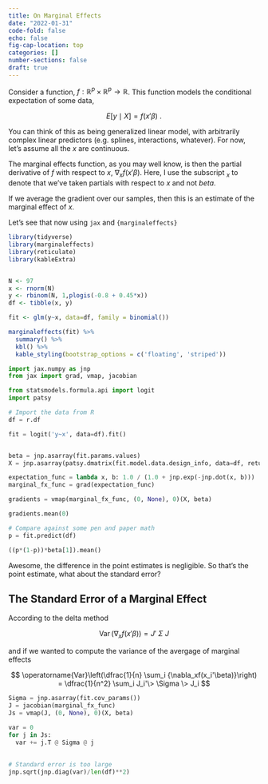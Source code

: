 ```yaml
---
title: On Marginal Effects
date: "2022-01-31"
code-fold: false
echo: false
fig-cap-location: top
categories: []
number-sections: false
draft: true
---
```


Consider a function, $f: \mathbb{R}^p \times \mathbb{R}^p \to \mathbb{R}$.  This function models the conditional expectation of some data,

$$ E[y \mid X] = f(x'\beta) \>.$$

You can think of this as being generalized linear model, with arbitrarily complex linear predictors (e.g. splines, interactions, whatever). For now, let's assume all the $x$ are continuous.

The marginal effects function, as you may well know, is then the partial derivative of $f$ with respect to $x$, $\nabla_x f(x'\beta)$.  Here, I use the subscript $_x$ to denote that we've taken partials with respect to $x$ and not $beta$.

If we average the gradient over our samples, then this is an estimate of the marginal effect of $x$.

Let's see that now using `jax` and `{marginaleffects}`

```r
library(tidyverse)
library(marginaleffects)
library(reticulate)
library(kableExtra)


N <- 97
x <- rnorm(N)
y <- rbinom(N, 1,plogis(-0.8 + 0.45*x))
df <- tibble(x, y)

fit <- glm(y~x, data=df, family = binomial())

marginaleffects(fit) %>% 
  summary() %>% 
  kbl() %>% 
  kable_styling(bootstrap_options = c('floating', 'striped'))
```

```python
import jax.numpy as jnp
from jax import grad, vmap, jacobian

from statsmodels.formula.api import logit
import patsy

# Import the data from R
df = r.df

fit = logit('y~x', data=df).fit()


beta = jnp.asarray(fit.params.values)
X = jnp.asarray(patsy.dmatrix(fit.model.data.design_info, data=df, return_type='matrix'))

expectation_func = lambda x, b: 1.0 / (1.0 + jnp.exp(-jnp.dot(x, b)))
marginal_fx_func = grad(expectation_func)

gradients = vmap(marginal_fx_func, (0, None), 0)(X, beta)

gradients.mean(0)

# Compare against some pen and paper math
p = fit.predict(df)

((p*(1-p))*beta[1]).mean()
```


Awesome, the difference in the point estimates is negligible.  So that's the point estimate, what about the standard error?

## The Standard Error of a Marginal Effect

According to the delta method

$$ \operatorname{Var}({\nabla_xf(x'\beta)}) = J'\> \Sigma \> J $$

and if we wanted to compute the variance of the avergage of marginal effects

$$ \operatorname{Var}\left(\dfrac{1}{n} \sum_i {\nabla_xf(x_i'\beta)}\right) = \dfrac{1}{n^2} \sum_i J_i'\> \Sigma \> J_i $$

```python
Sigma = jnp.asarray(fit.cov_params())
J = jacobian(marginal_fx_func)
Js = vmap(J, (0, None), 0)(X, beta)

var = 0
for j in Js:
  var += j.T @ Sigma @ j
  
  
# Standard error is too large
jnp.sqrt(jnp.diag(var)/len(df)**2)
```


